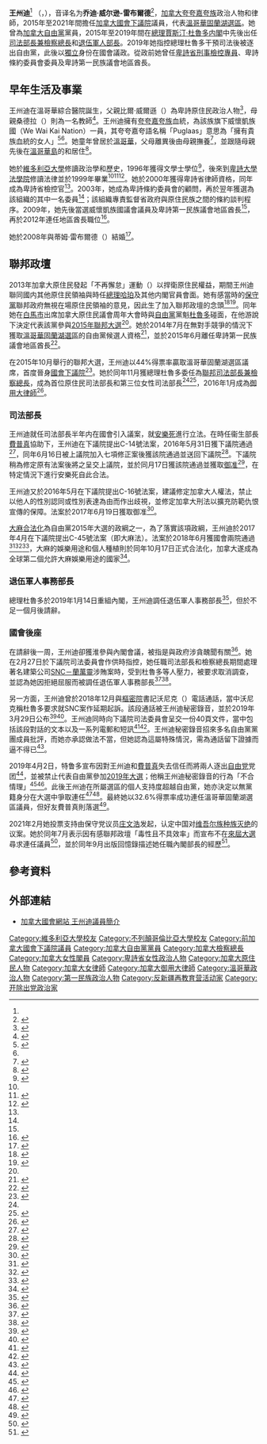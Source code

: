 {{noteTA|G1=地名
|1=zh-cn:特鲁多; zh-hk:杜魯多; zh-tw:杜魯道
}}

{{Infobox officeholder
|honorific-prefix = <!-- [[The_Honourable|The Honourable]][[尊敬的|尊敬的]] -->
|name             = 王州迪
|native_name      = {{lang|en|Jody Wilson-Raybould}}
|honorific-suffix = {{post-nominals|country=CAN|PC|QC|size=100%}}
|image            = Jody Wilson-Raybould (cropped).jpg
|office           = 第32任{{tsl|en|Minister of Veterans Affairs (Canada)|退伍軍人事務部長}}<br>{{tsl|en|Associate Minister of National Defence|助理國防部長}}
|primeminister    = [[賈斯汀·杜魯多|賈斯汀·杜魯多]]
|term_start       = 2019年1月14日
|term_end         = 2019年2月12日
|predecessor      = {{Lang|en|Seamus O'Regan}}
|successor        = {{Lang|en|Lawrence MacAulay}}
|office2          = 第51任[[加拿大司法部長兼檢察總長|加拿大司法部長兼檢察總長]]
|primeminister2   = [[賈斯汀·杜魯多|賈斯汀·杜魯多]]
|term_start2      = 2015年11月4日
|term_end2        = 2019年1月14日
|predecessor2     = [[彼得·麦凯|彼得·-{zh-hans:麦凯;zh-hk:馬逵;zh-tw:麥凱;}-]]
|successor2       = {{tsl|en|David Lametti|}}
|constituency_MP3 = [[溫哥華固蘭湖選區|溫哥華固蘭湖選區]]議員
|parliament3      = 加拿大下議院
|term_start3      = 2015年10月19日
|term_end3        = 2021年9月19日
|predecessor3     = 新成立選區
|successor3       = [[樂泰立|樂泰立]]
|birth_name       = {{lang|en|Jody Wilson}}
|birth_date       = {{birth date and age|mf=yes|1971|3|23}}
|birth_place      = [[加拿大|加拿大]][[卑詩省|卑詩省]][[溫哥華|溫哥華]]
|death_date       = 
|death_place      = 
|spouse           = {{lang|en|Tim Raybould}}
|party            = [[無黨籍|獨立]]
|otherparty       = [[加拿大自由党|加拿大自由党]]{{small|（2019年4月前）}}
|alma_mater       = [[维多利亚大学_(加拿大)|維多利亞大學]]<br>[[彼得·埃拉德法学院|彼得·埃拉德法学院]]
}}
'''王州迪'''<ref name="明報151105"/> {{post-nominals|country=CAN|PC|QC}} （{{lang|en|Jody Wilson-Raybould}}，{{bd|1971年|3月23日|||catIdx=Wilson-Raybould, Jody}}），音译名为'''乔迪·威尔逊-雷布爾德'''<ref>{{cite web |title=总理府施压“开后门”？ 加拿大前高官将作证 |url=http://www.xinhuanet.com/world/2019-02/28/c_1210069400.htm |website=新华网 |accessdate=2020-12-28 |date=2019-02-28 |archive-date=2019-10-13 |archive-url=https://web.archive.org/web/20191013014252/http://www.xinhuanet.com/world/2019-02/28/c_1210069400.htm |dead-url=no }}</ref>，[[加拿大|加拿大]][[夸夸嘉夸族|夸夸嘉夸族]]政治人物和律師，2015年至2021年間擔任[[加拿大國會下議院|加拿大國會下議院]]議員，代表[[溫哥華固蘭湖選區|溫哥華固蘭湖選區]]。她曾為[[加拿大自由黨|加拿大自由黨]]黨員，2015年至2019年間在[[加拿大總理|總理]][[賈斯汀·杜魯多|賈斯汀·杜魯多]][[加拿大内閣|内閣]]中先後出任[[加拿大司法部長及檢察總長|司法部長兼檢察總長]]和[[加拿大退伍军人部|退伍軍人部長]]。2019年她指控總理杜魯多干預司法後被逐出自由黨，此後以[[無黨籍|獨立]]身份在國會議政。從政前她曾任[[卑詩省|卑詩省]][[刑事檢控專員|刑事檢控專員]]、卑詩條約委員會委員及卑詩第一民族議會地區酋長。

== 早年生活及事業 ==
王州迪在溫哥華綜合醫院誕生，父親比爾·威爾遜（{{lang|en|Bill Wilson}}）為卑詩原住民政治人物<ref>{{cite news |url=http://www.cbc.ca/news/canada/british-columbia/old-video-of-pierre-trudeau-and-bill-wilson-foreshadows-political-success-of-kids-1.3305538?cmp=rss |title=Old Video of Pierre Trudeau and Bill Wilson Foreshadows Political Success of Kids |author=Karen Larsen |publisher=[[加拿大廣播公司|CBC News]] |date=2015-11-05 |accessdate=2016-02-05 |archive-date=2016-02-06 |archive-url=https://web.archive.org/web/20160206044513/http://www.cbc.ca/news/canada/british-columbia/old-video-of-pierre-trudeau-and-bill-wilson-foreshadows-political-success-of-kids-1.3305538?cmp=rss |dead-url=no }}</ref>，母親桑德拉（{{lang|en|Sandra Wilson}}）則為一名教師<ref name="CBC151104">{{cite news |url=http://www.cbc.ca/news/canada/british-columbia/justice-minister-jody-wilson-raybould-1.3303609 |title=B.C. MP Jody Wilson-Raybould named justice minister |publisher=[[加拿大廣播公司|CBC News]] |date=2015-11-04 |accessdate=2016-02-05 |archive-date=2016-03-09 |archive-url=https://web.archive.org/web/20160309005025/http://www.cbc.ca/news/canada/british-columbia/justice-minister-jody-wilson-raybould-1.3303609 |dead-url=no }}</ref>。王州迪擁有[[夸夸嘉夸族|夸夸嘉夸族]]血統，為該族旗下威懷凱族國（We Wai Kai Nation）一員，其夸夸嘉夸語名稱「Puglaas」意思為「擁有貴族血統的女人」<ref name="明報151105">{{cite news |url=http://www.mingpaocanada.com/van/htm/News/20151105/vaa4_r.htm |title=三名卑詩閣員小檔案 |publisher=《[[明報|明報]]》加西版 |date=2015-11-05 |accessdate=2016-02-05 |archive-date=2016-03-02 |archive-url=https://web.archive.org/web/20160302051939/http://www.mingpaocanada.com/van/htm/News/20151105/vaa4_r.htm |dead-url=no }}</ref><ref name="CBC151104"/>。她童年曾居於[[溫哥華|溫哥華]]，父母離異後由母親撫養<ref>{{cite news|title=Divorce law changes close to home for justice minister|url=http://www.cbc.ca/radio/thehouse/will-ottawa-and-kinder-morgan-reach-a-deal-1.4675873/divorce-law-changes-close-to-home-for-justice-minister-1.4678028|publisher=CBC News|date=May 26, 2018|access-date=October 7, 2019|archive-url=https://web.archive.org/web/20180616234623/http://www.cbc.ca/radio/thehouse/will-ottawa-and-kinder-morgan-reach-a-deal-1.4675873/divorce-law-changes-close-to-home-for-justice-minister-1.4678028|archive-date=June 16, 2018}}</ref>，並跟隨母親先後在[[溫哥華島|溫哥華島]]的{{tsl|en|Port Hardy, British Columbia|哈迪港}}和{{tsl|en|Comox, British Columbia|科莫克斯}}居住<ref>{{cite news|last=Farrell|first=Terry|date=November 4, 2015|title=Rachel Blaney represents diversity in Parliament|url=http://www.comoxvalleyrecord.com/news/340262361.html|newspaper=Comox Valley Record|access-date=February 5, 2016|quote=''Liberal MP Jody Wilson-Raybould, who won the Vancouver Granville seat, has North Island roots. She is a member of the  We Wai Kai Nation (Cape Mudge) of Quadra Island and went to middle (Robb Road) and high school (Highland) in Comox.''|archive-date=2016-02-06|archive-url=https://web.archive.org/web/20160206042507/http://www.comoxvalleyrecord.com/news/340262361.html|dead-url=no}}</ref>。

她於[[維多利亞大學_(加拿大)|維多利亞大學]]修讀政治學和歷史，1996年獲得文學士學位<ref>{{cite web |url=https://ring.uvic.ca/news/three-uvic-alumnae-new-federal-cabinet |title=Three UVic alumnae in new federal cabinet |publisher=[[維多利亞大學_(加拿大)|維多利亞大學]] |date=2015-11-04 |accessdate=2016-02-05 |archiveurl=https://web.archive.org/web/20160206131337/https://ring.uvic.ca/news/three-uvic-alumnae-new-federal-cabinet |archivedate=2016-02-06 |deadurl=yes }}</ref>，後來到[[卑詩大學|卑詩大學]][[彼得·埃拉德法學院|法學院]]修讀法律並於1999年畢業<ref name="CBC151104"/><ref>{{cite web |url=http://news.ubc.ca/2015/11/04/ubc-alumnus-justin-trudeau-sworn-in-as-canadas-23rd-prime-minister/ |title=UBC alumnus Justin Trudeau sworn in as Canada's 23rd prime minister |publisher=[[卑詩大學|卑詩大學]] |date=2015-11-04 |accessdate=2016-02-05 |archive-date=2018-10-08 |archive-url=https://web.archive.org/web/20181008100438/http://news.ubc.ca/2015/11/04/ubc-alumnus-justin-trudeau-sworn-in-as-canadas-23rd-prime-minister/ |dead-url=no }}</ref><ref>{{cite web |url=http://www.allard.ubc.ca/news-events/ubc-law-news/canada%E2%80%99s-newest-attorney-general |title=Canada's Newest Attorney General |publisher=[[卑詩大學|卑詩大學]]法學院 |date=2015-11-05 |accessdate=2016-02-05 |archive-date=2016-02-06 |archive-url=https://web.archive.org/web/20160206135738/http://www.allard.ubc.ca/news-events/ubc-law-news/canada%E2%80%99s-newest-attorney-general |dead-url=no }}</ref>。她於2000年獲得卑詩省律師資格，同年成為卑詩省檢控官<ref name="CBC151104"/>。2003年，她成為卑詩條約委員會的顧問，再於翌年獲選為該組織的其中一名委員<ref name="CBC151104"/>；該組織專責監督省政府與原住民族之間的條約談判程序。2009年，她先後當選威懷凱族國議會議員及卑詩第一民族議會地區酋長<ref name="CBC151104"/>，再於2012年連任地區酋長職位<ref>{{cite news|last1=Bramham|first1=Daphne|title=Raised to lead, Wilson-Raybould units B.C. chiefs|url=http://www.vancouversun.com/life/Daphne+Bramham+Raised+lead+Wilson+Raybould+unites+chiefs/7624509/story.html|accessdate=15 July 2015|publisher=Vancouver Sun|date=10 December 2012|archive-date=2016-04-06|archive-url=https://web.archive.org/web/20160406193509/http://www.vancouversun.com/life/Daphne+Bramham+Raised+lead+Wilson+Raybould+unites+chiefs/7624509/story.html|dead-url=no}}</ref>。

她於2008年與蒂姆·雷布爾德（{{lang|en|Tim Raybould}}）結婚<ref>{{cite news|url=http://ottawacitizen.com/news/politics/kady-jody-wilson-raybould-taking-all-steps-to-dodge-conflict-over-husbands-lobbying-gig|title=@Kady: Jody Wilson-Raybould 'taking all steps' to dodge conflict over husband's lobbying gig|newspaper=[[Ottawa_Citizen|Ottawa Citizen]]|last=O'Malley|first=Kady|access-date=October 7, 2019|archive-url=https://web.archive.org/web/20191006210948/https://ottawacitizen.com/news/politics/kady-jody-wilson-raybould-taking-all-steps-to-dodge-conflict-over-husbands-lobbying-gig|archive-date=October 6, 2019}}</ref>。

== 聯邦政壇 ==
2013年加拿大原住民發起「不再懈怠」運動（{{lang|en|Idle No More}}）以捍衛原住民權益，期間王州迪聯同國内其他原住民領袖與時任[[加拿大總理|總理]][[史提芬·哈珀|哈珀]]及其他内閣官員會面。她有感當時的[[加拿大保守黨|保守黨]]聯邦政府無視在場原住民領袖的意見，因此生了加入聯邦政壇的念頭<ref name="CTV150710">{{cite news |title=Idle No More talks influenced former chief's decision to run for Liberals |last1=Kirkup |first1=Kristy |url=http://www.ctvnews.ca/politics/idle-no-more-talks-influenced-former-chief-s-decision-to-run-for-liberals-1.2462841 |accessdate=2016-02-05 |agency=加新社 |publisher=CTV News |date=2015-07-10 |archive-date=2015-07-12 |archive-url=https://web.archive.org/web/20150712005027/http://www.ctvnews.ca/politics/idle-no-more-talks-influenced-former-chief-s-decision-to-run-for-liberals-1.2462841 |dead-url=no }}</ref><ref name="CBC151030">{{cite news|url=http://www.cbc.ca/news/politics/aboriginals-liberal-wilson-raybould-1.3296163|title=Jody Wilson-Raybould says Liberals will make 'true reconciliation' with Aboriginal Peoples|last1=Kirkup|first1=Kristy|agency=加新社|publisher=[[加拿大廣播公司|CBC News]]|date=2015-10-30|accessdate=2016-02-05|archive-date=2016-03-01|archive-url=https://web.archive.org/web/20160301201440/http://www.cbc.ca/news/politics/aboriginals-liberal-wilson-raybould-1.3296163|dead-url=no}}</ref>。同年她在[[白馬市_(加拿大)|白馬市]]出席加拿大原住民議會周年大會時與[[加拿大自由黨|自由黨]]黨魁[[賈斯汀·杜魯多|杜魯多]]碰面，在他游說下決定代表該黨參與[[2015年加拿大國會下議院選舉|2015年聯邦大選]]<ref name="CTV150710"/>。她於2014年7月在無對手競爭的情況下獲取[[溫哥華固蘭湖選區|溫哥華固蘭湖選區]]的自由黨候選人資格<ref name="CBC140731">{{cite news |url=http://www.cbc.ca/news/politics/jody-wilson-raybould-b-c-aboriginal-leader-to-run-for-liberals-in-vancouver-1.2724335 |title=Jody Wilson-Raybould, B.C. aboriginal leader, to run for Liberals in Vancouver |publisher=[[加拿大廣播公司|CBC News]] |date=2014-07-31 |accessdate=2016-02-05 |archive-date=2016-03-01 |archive-url=https://web.archive.org/web/20160301201436/http://www.cbc.ca/news/politics/jody-wilson-raybould-b-c-aboriginal-leader-to-run-for-liberals-in-vancouver-1.2724335 |dead-url=no }}</ref>，並於2015年6月離任卑詩第一民族議會地區酋長<ref>{{cite book|title=Resolution 01/2014: Transition of Regional Chief Jody Wilson-Raybould|date=9 September 2014|publisher=BCAFN 11th Annual General Meeting|accessdate=16 July 2015}}</ref>。

在2015年10月舉行的聯邦大選，王州迪以44%得票率贏取溫哥華固蘭湖選區議席，首度晉身[[加拿大國會下議院|國會下議院]]<ref>{{Cite news|url = http://www.cbc.ca/news/canada/british-columbia/liberal-mp-elect-jody-wilson-raybould-talks-aboriginal-issues-1.3282730|title = Liberal MP-elect Jody Wilson-Raybould talks aboriginal issues|last = |first = |date = 21 October 2015|work = CBC News|access-date = 22 October 2015|via = |archive-date = 2016-03-09|archive-url = https://web.archive.org/web/20160309075021/http://www.cbc.ca/news/canada/british-columbia/liberal-mp-elect-jody-wilson-raybould-talks-aboriginal-issues-1.3282730|dead-url = no}}</ref>。她於同年11月獲總理杜魯多委任為[[加拿大司法部長及檢察總長|聯邦司法部長兼檢察總長]]，成為首位原住民司法部長和第三位女性司法部長<ref name="CBC151104"/><ref>{{Cite news|url = http://www.cbc.ca/news/politics/full-list-of-justin-trudeau-s-cabinet-1.3300699|title = Full list of Justin Trudeau's cabinet|last = |first = |date = 4 November 2015|work = CBC News|access-date = 4 November 2015|via = |archive-date = 2019-04-03|archive-url = https://web.archive.org/web/20190403163026/https://www.cbc.ca/news/politics/full-list-of-justin-trudeau-s-cabinet-1.3300699|dead-url = no}}</ref>，2016年1月成為[[御用大律師|御用大律師]]<ref>{{Cite web|url = http://www.pco-bcp.gc.ca/oic-ddc.asp?lang=eng&txtToDate=&txtPrecis=counsellor&Page=&txtOICID=&txtAct=&txtBillNo=&txtFromDate=&txtDepartment=&txtChapterNo=&txtChapterYear=&rdoComingIntoForce=&DoSearch=Search+%2F+List&viewattach=31704&blnDisplayFlg=1|title = Appointment of THE HONOURABLE JODY WILSON-RAYBOULD as Queen's Counsellor|date = 2016-01-26|work = [[加拿大樞密院|加拿大樞密院]]辦公室|accessdate = 2017-08-24|archive-url = https://web.archive.org/web/20170824223026/http://www.pco-bcp.gc.ca/oic-ddc.asp?lang=eng&txtToDate=&txtPrecis=counsellor&Page=&txtOICID=&txtAct=&txtBillNo=&txtFromDate=&txtDepartment=&txtChapterNo=&txtChapterYear=&rdoComingIntoForce=&DoSearch=Search+%2F+List&viewattach=31704&blnDisplayFlg=1|archive-date = 2017-08-24|dead-url = yes}}</ref>。

=== 司法部長 ===
王州迪就任司法部長半年内在國會引入議案，就[[安樂死|安樂死]]進行立法。在時任衞生部長[[費普真|費普真]]協助下，王州迪在下議院提出C-14號法案，2016年5月31日獲下議院通過<ref>{{Cite news|url = https://www.cbc.ca/news/politics/assisted-dying-vote-third-reading-1.3609647|title = MPs send assisted dying bill to Senate as C-14 deadline looms|last = Zimonjic|first = Peter|date = 2016-05-31|work = CBC News|access-date = 2019-01-18|via = |archive-date = 2019-05-06|archive-url = https://web.archive.org/web/20190506212243/https://www.cbc.ca/news/politics/assisted-dying-vote-third-reading-1.3609647|dead-url = no}}</ref>，同年6月16日被上議院加入七項修正案後獲該院通過並送回下議院<ref>{{Cite news|url = https://www.cbc.ca/news/politics/assisted-dying-c14-senate-amendments-1.3638240|title = Assisted dying bill: Senate sends C-14 back to House with 7 amendments|last = Bryden|first = Joan|date = 2016-06-16|work = Canadian Press|access-date = 2019-01-18|via = CBC News|archive-date = 2019-02-13|archive-url = https://web.archive.org/web/20190213142924/https://www.cbc.ca/news/politics/assisted-dying-c14-senate-amendments-1.3638240|dead-url = no}}</ref>。下議院稍為修定原有法案後將之呈交上議院，並於同月17日獲該院通過並獲取[[御准|御准]]<ref>{{Cite news|url = https://www.cbc.ca/news/politics/assisted-dying-bill-senate-approval-1.3640195|title = Liberals' assisted-dying bill is now law after clearing final hurdles|last = Tunney|first = Catharine|date = 2016-06-17|work = CBC News|access-date = 2019-01-18|via = |archive-date = 2019-02-13|archive-url = https://web.archive.org/web/20190213135014/https://www.cbc.ca/news/politics/assisted-dying-bill-senate-approval-1.3640195|dead-url = no}}</ref>，在特定情況下進行安樂死自此合法。

王州迪又於2016年5月在下議院提出C-16號法案，建議修定加拿大人權法，禁止以他人的性別認同或性別表達為由而作出歧視，並修定加拿大刑法以擴充防範仇恨宣傳的保障。法案於2017年6月19日獲取御准<ref>{{Cite web|url = http://www.parl.ca/LegisInfo/BillDetails.aspx?Language=E&billId=8269852|title = House Government Bill C-16 (42-1)|work = [[加拿大國會|加拿大國會]]|accessdate = 2019-01-18|archive-date = 2019-02-02|archive-url = https://web.archive.org/web/20190202092317/http://www.parl.ca/LEGISINFO/BillDetails.aspx?Language=E&billId=8269852|dead-url = no}}</ref>。

[[大麻合法化|大麻合法化]]為自由黨2015年大選的政綱之一，為了落實該項政綱，王州迪於2017年4月在下議院提出C-45號法案（即大麻法）。法案於2018年6月獲國會兩院通過<ref>{{citation|title=Canada Moves One Step Closer To Marijuana Legalization – Thanks to the overwhelming support in the House of Commons, Canada moves one step closer to marijuana legalization.|author=Chloé Harper Gold|date=November 28, 2017|url=https://hightimes.com/news/canada-moves-one-step-closer-marijuana-legalization/|accessdate=2019-01-18|archive-date=2018-06-12|archive-url=https://web.archive.org/web/20180612142748/https://hightimes.com/news/canada-moves-one-step-closer-marijuana-legalization/|dead-url=no}}</ref><ref>{{citation|title=Canada Senate to Vote on Marijuana Legalization: Canada's Senate is expected to vote on Bill C-45, the Cannabis Act, on Thursday evening, which would make Canada the first G7 nation to legalize marijuana.|author=Tala Salem|date=June 6, 2018|publisher=US News|url=https://www.usnews.com/news/national-news/articles/2018-06-07/canada-senate-to-vote-on-marijuana-legalization|accessdate=2019-01-18|archive-date=2018-06-08|archive-url=https://web.archive.org/web/20180608014010/https://www.usnews.com/news/national-news/articles/2018-06-07/canada-senate-to-vote-on-marijuana-legalization|dead-url=no}}</ref><ref>{{citation|title=Trudeau says pot will be legal as of Oct. 17, 2018|publisher=CBC News|date=June 20, 2018|url=https://www.cbc.ca/news/politics/cannabis-pot-legalization-bill-1.4713839|accessdate=2019-01-18|archive-date=2018-06-21|archive-url=https://web.archive.org/web/20180621014418/http://www.cbc.ca/news/politics/cannabis-pot-legalization-bill-1.4713839|dead-url=no}}</ref>，大麻的娛樂用途和個人種植則於同年10月17日正式合法化，加拿大遂成為全球第二個允許大麻娛樂用途的國家<ref>{{Cite news|url = https://www.cnn.com/2018/06/20/health/canada-legalizes-marijuana/index.html|title = Canada becomes second nation in the world to legalize marijuana|last = Sapra|first = Bani|date = 2018-06-20|work = CNN|access-date = 2019-01-18|via = |archive-date = 2019-02-12|archive-url = https://web.archive.org/web/20190212125138/https://www.cnn.com/2018/06/20/health/canada-legalizes-marijuana/index.html|dead-url = no}}</ref>。

=== 退伍軍人事務部長 ===
總理杜魯多於2019年1月14日重組內閣，王州迪調任退伍軍人事務部長<ref>{{Cite web|url=https://www.cbc.ca/news/politics/liberal-cabinet-shuffle-2019-1.4976936|title=David Lametti named Canada's new justice minister in Liberal cabinet shuffle|last=Harris|first=Kathleen|date=2019-01-14|work=CBC News|language=en|access-date=2019-01-14|archive-date=2019-01-14|archive-url=https://web.archive.org/web/20190114150437/https://www.cbc.ca/news/politics/liberal-cabinet-shuffle-2019-1.4976936|dead-url=no}}</ref>，但於不足一個月後請辭。

=== 國會後座 ===
{{See also|SNC－兰万灵事件|賈斯汀·杜魯多#司法干预丑闻}}

在請辭後一周，王州迪卻獲淮參與內閣會議，被指是與政府涉貪醜聞有關<ref>{{cite news |url=http://www.mingpaocanada.com/tor/htm/News/20190220/taa1_r.htm |title=王州迪突出席內閣會議 隨稱將赴司法委會作供 SNC-Lavalin風波發酵 反對黨抨不傳召總理辦職員 |publisher=《[[明報|明報]]》加東版 |date=2019-02-20 |accessdate=2019-12-09 |archive-date=2019-08-25 |archive-url=https://web.archive.org/web/20190825092406/http://www.mingpaocanada.com/tor/htm/News/20190220/taa1_r.htm |dead-url=no }}</ref>。她在2月27日於下議院司法委員會作供時指控，她任職司法部長和檢察總長期間處理著名建築公司[[SNC－蘭萬靈|SNC－蘭萬靈]]涉賄案時，受到杜魯多等人壓力，被要求取消調查，並認為她因拒絕屈服而被調任退伍軍人事務部長<ref>{{Cite web|url=https://hk.on.cc/hk/bkn/cnt/amenews/20190228/mobile/bkn-20190228104608065-0228_00972_001.html|title=干預司法風波案　王州迪供稱受杜魯多不當施壓|date=2019-02-1.28|work=東方日報東網|language=zh|access-date=2019-02-28|archive-date=2019-03-01|archive-url=https://web.archive.org/web/20190301074405/https://hk.on.cc/hk/bkn/cnt/amenews/20190228/mobile/bkn-20190228104608065-0228_00972_001.html|dead-url=no}}</ref><ref>{{cite news |url=http://www.mingpaocanada.com/van/htm/News/20190228/vaa1h_r.htm |title=王州迪稱遭11人施壓 被調任皆因拒絕屈服 首次就總理涉干預司法作供 |publisher=《[[明報|明報]]》加西版 |date=2019-02-28 |accessdate=2019-12-09 |archive-date=2019-12-04 |archive-url=https://web.archive.org/web/20191204143221/http://www.mingpaocanada.com/VAN/htm/NEWS/20190228/vaa1h_r.htm |dead-url=no }}</ref>。

另一方面，王州迪曾於2018年12月與[[加拿大樞密院|樞密院]]書記沃尼克（{{lang|en|Michael Wernick}}）電話通話，當中沃尼克稱杜魯多要求就SNC案作延期起訴。該段通話被王州迪秘密錄音，並於2019年3月29日公布<ref>{{Cite web |url=https://www.cbc.ca/news/politics/wilson-raybould-justice-committee-documents-audio-1.5076563 |title=PM wanted SNC-Lavalin deal 'one way or another', top bureaucrat told Wilson-Raybould in secretly recorded call |access-date=March 30, 2019 |archive-url=https://web.archive.org/web/20190330091143/https://www.cbc.ca/news/politics/wilson-raybould-justice-committee-documents-audio-1.5076563 |archive-date=March 30, 2019 }}</ref><ref>{{Cite web |url=https://nationalpost.com/news/politics/newsalert-justice-committee-releases-texts-recording-from-wilson-raybould?video_autoplay=true |title=SNC-Lavalin: Committee releases texts, secret recording of Wernick from Jody Wilson-Raybould |access-date=2019-12-09 |archive-date=2020-11-16 |archive-url=https://web.archive.org/web/20201116021858/https://nationalpost.com/news/politics/newsalert-justice-committee-releases-texts-recording-from-wilson-raybould?video_autoplay=true |dead-url=no }}</ref>。王州迪同時向下議院司法委員會呈交一份40頁文件，當中包括該段對話的文本以及一系列電郵和短訊<ref>{{cite news|url=https://www.bbc.co.uk/news/world-us-canada-47754185|title=Secret tape increases pressure on Trudeau in SNC-Lavalin affair|date=March 30, 2019|publisher=BBC|access-date=March 30, 2019|archive-url=https://web.archive.org/web/20190330090930/https://www.bbc.co.uk/news/world-us-canada-47754185|archive-date=March 30, 2019}}</ref><ref>{{cite web|url=https://ourcommons.azureedge.net/data/Wilson-RaybouldJody-e.pdf|title=Hon. Jody Wilson-Raybould, MP – Submission to the House of Commons Standing Committee on Justice and Human Rights|first=Jody|last=Wilson-Raybould|date=March 26, 2019|access-date=March 30, 2019|archive-url=https://web.archive.org/web/20190329202727/https://ourcommons.azureedge.net/data/Wilson-RaybouldJody-e.pdf|archive-date=March 29, 2019}}</ref>。王州迪秘密錄音招來多名自由黨黨團成員批評，而她亦承認做法不當，但她認為這屬特殊情況，需為通話留下證據而逼不得已<ref>{{cite news |url=http://www.mingpaocanada.com/tor/htm/News/20190330/taa1_r.htm |title=王州迪爆秘密錄音印證 遭高層威脅撤司法部長職 承認錄音「不適當」 稱因情況特殊 |publisher=《[[明報|明報]]》加東版 |date=2019-03-30 |accessdate=2019-12-09 |archive-date=2019-06-03 |archive-url=https://web.archive.org/web/20190603191921/http://www.mingpaocanada.com/tor/htm/News/20190330/taa1_r.htm |dead-url=no }}</ref>。

2019年4月2日，特鲁多宣布因對王州迪和[[費普真|費普真]]失去信任而將兩人逐出[[加拿大自由党|自由党]]党团<ref>{{cite news |url=http://www.mingpaocanada.com/tor/htm/News/20190403/tda1_r.htm |title=杜魯多指信任打破無法挽回 將王州迪費普真踢出議員團 王州迪稱講出真相無遺憾 |publisher=《[[明報|明報]]》加東版 |date=2019-04-03 |accessdate=2019-12-09 |archive-date=2019-11-03 |archive-url=https://web.archive.org/web/20191103015514/http://www.mingpaocanada.com/tor/htm/News/20190403/tda1_r.htm |dead-url=no }}</ref>，並被禁止代表自由黨參加[[2019年加拿大聯邦大選|2019年大選]]；他稱王州迪秘密錄音的行為「不合情理」<ref name=expel>{{cite news |last1=Harris |first1=Kathleen |title=Trudeau ejects Wilson-Raybould, Philpott from Liberal caucus |url=https://www.cbc.ca/news/politics/liberals-wilson-raybould-philpott-caucus-1.5080880 |accessdate=April 2, 2019 |publisher=Canadian Broadcasting Corporation |date=April 2, 2019 |archive-url=https://web.archive.org/web/20190402180454/https://www.cbc.ca/news/politics/liberals-wilson-raybould-philpott-caucus-1.5080880 |archive-date=April 2, 2019 }}</ref><ref>{{cite news |title=SNC-Lavalin affair: Trudeau expels 'whistleblower' MPs |url=https://www.bbc.com/news/world-us-canada-47754193 |publisher=BBC |date=April 2, 2019 |access-date=April 3, 2019 |archive-url=https://web.archive.org/web/20190403011824/https://www.bbc.com/news/world-us-canada-47754193 |archive-date=April 3, 2019 }}</ref>。此後王州迪在所屬選區的個人支持度超越自由黨，她亦決定以無黨籍身分在大選中爭取連任<ref>{{cite news |url=https://www.thestar.com/vancouver/2019/04/05/exclusive-wilson-raybould-could-beat-vancouver-riding-rivals-by-nearly-double-digits-poll-suggests.html |title=Jody Wilson-Raybould could beat Vancouver riding rivals by nearly double digits, poll suggests |publisher=The Star Vancouver |date=2019-04-06 |accessdate=2019-12-09 |first=David P. |last=Ball |archive-date=2020-04-22 |archive-url=https://web.archive.org/web/20200422215254/https://www.thestar.com/vancouver/2019/04/05/exclusive-wilson-raybould-could-beat-vancouver-riding-rivals-by-nearly-double-digits-poll-suggests.html |dead-url=no }}</ref><ref>{{cite news |url=https://www.macleans.ca/politics/ottawa/jody-wilson-raybould-has-the-lead-over-trudeaus-liberals/ |title=Jody Wilson-Raybould has the lead over Trudeau's Liberals |publisher=MacLean's |date=2019-06-03 |accessdate=2019-12-09 |first=Philippe J. |last=Fournier |archive-date=2019-11-29 |archive-url=https://web.archive.org/web/20191129004601/https://www.macleans.ca/politics/ottawa/jody-wilson-raybould-has-the-lead-over-trudeaus-liberals/ |dead-url=no }}</ref>。最終她以32.6%得票率成功連任溫哥華固蘭湖選區議員，但好友費普真則落選<ref>{{cite news |url= https://www.singtao.ca/3860619/2019-10-22/post-%e7%8e%8b%e5%b7%9e%e8%bf%aa%e7%8d%a8%e7%ab%8b%e5%8f%83%e9%81%b8%e5%a5%8f%e5%87%b1-%e5%85%ac%e5%ae%89%e8%b3%87%e6%ba%902%e9%83%a8%e9%95%b7%e6%95%97%e9%81%b8/ |title=王州迪獨立參選奏凱 公安資源2部長敗選 |publisher=《[[星島日報|星島日報]]》加西版 |date=2019-10-22 |accessdate=2019-12-09 }}</ref>。

2021年2月她投票支持由保守党议员[[庄文浩|庄文浩]]发起，认定中国对[[维吾尔族种族灭绝|维吾尔族种族灭绝]]的议案。她於同年7月表示因有感聯邦政壇「毒性且不具效率」而宣布不在[[2021年加拿大聯邦大選|來屆大選]]尋求連任議員<ref>{{cite news |url= https://www.singtao.ca/5052044/2021-07-09/post-%e9%a6%96%e4%bd%8d%e5%8e%9f%e4%bd%8f%e6%b0%91%e5%8f%b8%e6%b3%95%e9%83%a8%e9%95%b7%e7%8e%8b%e5%b7%9e%e8%bf%aa-%e6%8c%87%e5%9c%8b%e6%9c%83%e3%80%8c%e6%83%a1%e6%af%92%e3%80%8d%e6%a3%84%e8%a7%92-2/ |title=首位原住民司法部長王州迪 指國會「惡毒」棄角逐下屆大選 |publisher=《[[星島日報|星島日報]]》加西版 |date=2021-07-09 |accessdate=2021-11-07 }}</ref>，並於同年9月出版回憶錄描述她任職內閣部長的經歷<ref>{{cite news |url= https://www.singtao.ca/5209144/2021-09-12/post-%e7%8e%8b%e5%b7%9e%e8%bf%aa%e6%96%b0%e6%9b%b8%e7%88%86%e6%96%99%e6%8c%87%e5%b0%8f%e6%9d%9c-%e7%9b%bc%e5%a5%b9%e5%9c%a8snc%e4%ba%8b%e4%bb%b6%e8%aa%aa%e8%ac%8a/ |title=王州迪新書爆料指小杜 盼她在SNC事件說謊 |publisher=《[[星島日報|星島日報]]》加西版 |date=2021-09-12 |accessdate=2021-11-07 }}</ref>。

==參考資料==
{{reflist|2}}

==外部連結==
{{commonscat|Jody Wilson-Raybould}}
*{{en}}[https://web.archive.org/web/20160226050135/http://www.parl.gc.ca/Parliamentarians/en/members/Jody-Wilson-Raybould(89494) 加拿大國會網站 王州迪議員簡介]

{{DEFAULTSORT:Wilson-Raybould, Jody}}
[[Category:維多利亞大學校友|Category:維多利亞大學校友]]
[[Category:不列顛哥倫比亞大學校友|Category:不列顛哥倫比亞大學校友]]
[[Category:前加拿大國會下議院議員|Category:前加拿大國會下議院議員]]
[[Category:加拿大自由黨黨員|Category:加拿大自由黨黨員]]
[[Category:加拿大檢察總長|Category:加拿大檢察總長]]
[[Category:加拿大女性閣員|Category:加拿大女性閣員]]
[[Category:卑詩省女性政治人物|Category:卑詩省女性政治人物]]
[[Category:加拿大原住民人物|Category:加拿大原住民人物]]
[[Category:加拿大女律師|Category:加拿大女律師]]
[[Category:加拿大御用大律師|Category:加拿大御用大律師]]
[[Category:溫哥華政治人物|Category:溫哥華政治人物]]
[[Category:第一民族政治人物|Category:第一民族政治人物]]
[[Category:反新疆再教育营活动家|Category:反新疆再教育营活动家]]
[[Category:开除出党政治家|Category:开除出党政治家]]